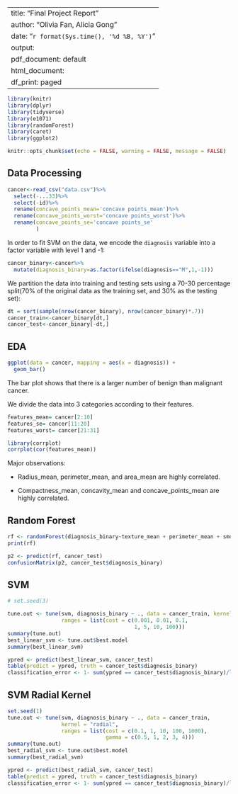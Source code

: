 
---
title: "Final Project Report"
author: "Olivia Fan, Alicia Gong"
date: "`r format(Sys.time(), '%d %B, %Y')`"
output:
  pdf_document: default
  html_document:
    df_print: paged
---

```r
library(knitr)
library(dplyr)
library(tidyverse)
library(e1071)
library(randomForest)
library(caret)
library(ggplot2)
```

```r
knitr::opts_chunk$set(echo = FALSE, warning = FALSE, message = FALSE)
```

## Data Processing

```r
cancer<-read_csv("data.csv")%>%
  select(-...33)%>%
  select(-id)%>%
  rename(concave_points_mean='concave points_mean')%>%
  rename(concave_points_worst='concave points_worst')%>%
  rename(concave_points_se='concave points_se'
         )
```


In order to fit SVM on the data, we encode the `diagnosis` variable into a factor variable with level 1 and -1:


```r
cancer_binary<-cancer%>%
  mutate(diagnosis_binary=as.factor(ifelse(diagnosis=="M",1,-1)))
```

We partition the data into training and testing sets using a 70-30 percentage split(70% of the original data as the training set, and 30% as the testing set):

```r
dt = sort(sample(nrow(cancer_binary), nrow(cancer_binary)*.7))
cancer_train<-cancer_binary[dt,]
cancer_test<-cancer_binary[-dt,]
```

## EDA
```r
ggplot(data = cancer, mapping = aes(x = diagnosis)) +
  geom_bar()
```
The bar plot shows that there is a larger number of benign than malignant cancer. 

We divide the data into 3 categories according to their features.
```r
features_mean= cancer[2:10]
features_se= cancer[11:20]
features_worst= cancer[21:31]
```


```r
library(corrplot)
corrplot(cor(features_mean))
```
Major observations: 

- Radius_mean, perimeter_mean, and area_mean are highly correlated.

- Compactness_mean, concavity_mean and concave_points_mean are highly correlated.

## Random Forest

```r
rf <- randomForest(diagnosis_binary~texture_mean + perimeter_mean + smoothness_mean + compactness_mean + symmetry_mean, data=cancer_train, proximity=TRUE)
print(rf)
```

```r
p2 <- predict(rf, cancer_test)
confusionMatrix(p2, cancer_test$diagnosis_binary)
```


## SVM

```r
# set.seed(3)

tune.out <- tune(svm, diagnosis_binary ~ ., data = cancer_train, kernel = "linear",
                 ranges = list(cost = c(0.001, 0.01, 0.1,
                                        1, 5, 10, 100)))
summary(tune.out)
best_linear_svm <- tune.out$best.model
summary(best_linear_svm)
```

```r
ypred <- predict(best_linear_svm, cancer_test)
table(predict = ypred, truth = cancer_test$diagnosis_binary)
classification_error <- 1- sum(ypred == cancer_test$diagnosis_binary)/length(ypred)
```

## SVM Radial Kernel

```r
set.seed(1)
tune.out <- tune(svm, diagnosis_binary ~ ., data = cancer_train,
                 kernel = "radial", 
                 ranges = list(cost = c(0.1, 1, 10, 100, 1000),
                               gamma = c(0.5, 1, 2, 3, 4)))
summary(tune.out)
best_radial_svm <- tune.out$best.model
summary(best_radial_svm)
```

```r
ypred <- predict(best_radial_svm, cancer_test)
table(predict = ypred, truth = cancer_test$diagnosis_binary)
classification_error <- 1- sum(ypred == cancer_test$diagnosis_binary)/length(ypred)
```


